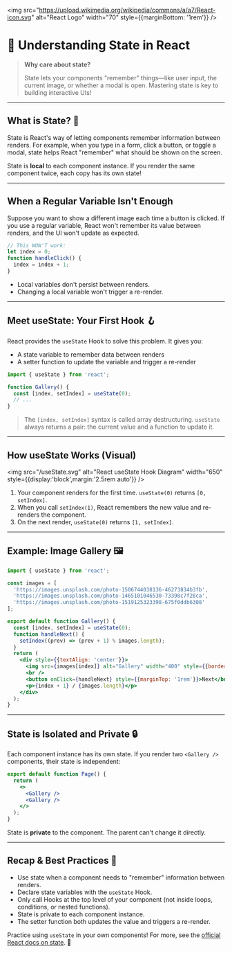 
<img src="https://upload.wikimedia.org/wikipedia/commons/a/a7/React-icon.svg" alt="React Logo" width="70" style={{marginBottom: '1rem'}} />

# 🧠 Understanding State in React

> **Why care about state?**
>
> State lets your components "remember" things—like user input, the current image, or whether a modal is open. Mastering state is key to building interactive UIs!

---

## What is State? 🤔

State is React's way of letting components remember information between renders. For example, when you type in a form, click a button, or toggle a modal, state helps React "remember" what should be shown on the screen.

<Callout type="info">State is <b>local</b> to each component instance. If you render the same component twice, each copy has its own state!</Callout>

---

## When a Regular Variable Isn't Enough

Suppose you want to show a different image each time a button is clicked. If you use a regular variable, React won't remember its value between renders, and the UI won't update as expected.

```jsx
// This WON'T work:
let index = 0;
function handleClick() {
  index = index + 1;
}
```

- Local variables don't persist between renders.
- Changing a local variable won't trigger a re-render.

---

## Meet useState: Your First Hook 🪝

React provides the `useState` Hook to solve this problem. It gives you:
- A state variable to remember data between renders
- A setter function to update the variable and trigger a re-render

```jsx
import { useState } from 'react';

function Gallery() {
  const [index, setIndex] = useState(0);
  // ...
}
```

> The `[index, setIndex]` syntax is called array destructuring. `useState` always returns a pair: the current value and a function to update it.

---

## How useState Works (Visual)

<img src="/useState.svg" alt="React useState Hook Diagram" width="650" style={{display:'block',margin:'2.5rem auto'}} />

1. Your component renders for the first time. `useState(0)` returns `[0, setIndex]`.
2. When you call `setIndex(1)`, React remembers the new value and re-renders the component.
3. On the next render, `useState(0)` returns `[1, setIndex]`.

---

## Example: Image Gallery 🖼️

```jsx
import { useState } from 'react';

const images = [
  'https://images.unsplash.com/photo-1506744038136-46273834b3fb',
  'https://images.unsplash.com/photo-1465101046530-73398c7f28ca',
  'https://images.unsplash.com/photo-1519125323398-675f0ddb6308'
];

export default function Gallery() {
  const [index, setIndex] = useState(0);
  function handleNext() {
    setIndex((prev) => (prev + 1) % images.length);
  }
  return (
    <div style={{textAlign: 'center'}}>
      <img src={images[index]} alt="Gallery" width="400" style={{borderRadius: '10px'}} />
      <br />
      <button onClick={handleNext} style={{marginTop: '1rem'}}>Next</button>
      <p>{index + 1} / {images.length}</p>
    </div>
  );
}
```

---

## State is Isolated and Private 🔒

Each component instance has its own state. If you render two `<Gallery />` components, their state is independent:

```jsx
export default function Page() {
  return (
    <>
      <Gallery />
      <Gallery />
    </>
  );
}
```

<Callout type="info">State is <b>private</b> to the component. The parent can't change it directly.</Callout>

---

## Recap & Best Practices 🚀

- Use state when a component needs to "remember" information between renders.
- Declare state variables with the `useState` Hook.
- Only call Hooks at the top level of your component (not inside loops, conditions, or nested functions).
- State is private to each component instance.
- The setter function both updates the value and triggers a re-render.

<Callout type="success">Practice using <code>useState</code> in your own components! For more, see the <a href="https://react.dev/learn/state-a-components-memory" target="_blank">official React docs on state</a>. 🎉</Callout>
